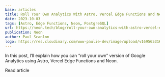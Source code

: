 ```yaml
---
base: articles
title: Roll Your Own Analytics With Astro, Vercel Edge Functions and Neon
date: 2023-10-03
tags: [Astro, Edge Functions, Neon, PostgreSQL]
url: https://neon.tech/blog/roll-your-own-analytics-with-astro-vercel-edge-functions-and-neon
publication: Neon
author: Paul Scanlon
logo: https://res.cloudinary.com/www-paulie-dev/image/upload/v1695653167/paulie.dev/Logos/neon-logo_ymrzrs.png
---
```


In this post, I’ll explain how you can “roll your own” version of Google Analytics using Astro, Vercel Edge Functions and Neon.

<CtaExternal href='https://neon.tech/blog/roll-your-own-analytics-with-astro-vercel-edge-functions-and-neon'>
  Read article
</CtaExternal>
